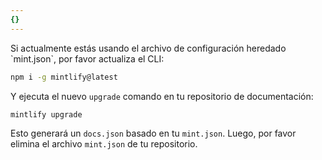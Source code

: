```yaml
---
{}
---
```


<Note>
  Si actualmente estás usando el archivo de configuración heredado `mint.json`, por favor actualiza el CLI:

  ```sh
  npm i -g mintlify@latest
  ```

  Y ejecuta el nuevo `upgrade` comando en tu repositorio de documentación:

  ```sh
  mintlify upgrade
  ```

  Esto generará un `docs.json` basado en tu `mint.json`. Luego, por favor elimina el archivo `mint.json` de tu repositorio.
</Note>
